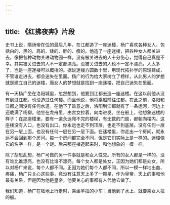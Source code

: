 ```yaml
---
---
---
```

title: 《红拂夜奔》片段
---

史书上说，隋炀帝在位的最后几年，在江都造了一座迷楼，杨广喜欢各种女人，包括白的、黑的、高的、矮的、胖的、瘦的。他造了一座迷楼，把各种女人都关进去，像把各种动物关进动物园一样。没有被关进去的人十分伤心，觉得自己真是不幸。其实被关进去的人不一定都漂亮。没被关进去的人也不一定不漂亮，人太多了，岂是一座迷楼可以概括的。据说迷楼方圆数十里，用现代拓扑学的原理建成，不管谁走进去，都会迷失在里面。杨广的行为给大家树立了榜样，从此男人的梦想就是建立自己的迷楼，而女人的梦想就是找到一座迷楼，把自己迷失在里面。

有一天杨广坐在洛阳城里，忽然想到，他要到江都去造一座迷楼。在这以前他从没有到过江都。也没造过任何楼。而且他说，他将乘船前往江都。在此之前，洛阳和江都之间没有任何水道。在他下了旨意之后，洛阳到江都就有了一条运河，河边上还栽满了杨柳。他坐在龙舟里，由宫女拉着，向南进发。坐在船上，他想象迷楼的样子：在那座楼里，要有一道永远爬不完的楼梯，有无数的门窗，都朝向楼内。这座楼没有入口，也没有出口。你永远也走不到顶层，也走不到底层。没有任何一层在另一层上面，也没有任何一层在另一层下面。在迷楼里，你走出一个房间，就永远不会回到那个房间。每一个房间都完全不同，但是它们实际上是一样的。迷楼像它的名字一样，是一个谜。后来那座楼造起来时，和他想象的一模一样。

除了胡思乱想，杨广可做的另一件事就是和女人性交。所有的女人都是一样的，没有谁比谁漂亮，也没有比谁不漂亮。每个女人都是处女，正因为她们都是处女，所以对杨广来说，每个人都不同。正因为她们每个人都不同，所以一模一样地出血、疼痛，杨广只关心这些事，竟没有注意天上多了一颗星，作为皇帝，天上的事和他最有关系，但是因为他是皇帝，他要关心的事都有人代他去做了。

我们知道，杨广在陆地上行走时，乘坐羊拉的小车；当他到了水上，就要乘女人拉的船。
